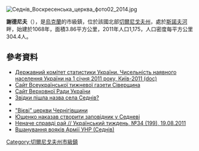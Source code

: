 {{no footnotes|time=2015-09-15T00:20:17+00:00}}
[[Image:Седнів_Воскресенська_церква_фото02_2014.jpg|right]]
{{coord|51|38|36|N|31|34|8|E|scale:30000|display=title}}

'''謝德尼夫'''（{{lang-uk|Седнів}}），是[[烏克蘭|烏克蘭]]的市級鎮，位於該國北部[[切爾尼戈夫州|切爾尼戈夫州]]，處於[[斯諾夫河|斯諾夫河]]畔，始建於1068年，面積3.86平方公里，2011年人口1,175，人口密度每平方公里304.4人。

==參考資料==
*[https://web.archive.org/web/20121010205321/http://stat6.stat.lviv.ua/PXWEB2007/ukr/publ/2011/chnas.zip Державний комітет статистики України. Чисельність наявного населення України на 1 січня 2011 року, Київ-2011 (doc)]
* [http://siver.com.ua/ Сайт Всеукраїнської тижневої газети Сіверщина]{{Wayback|url=http://siver.com.ua/ |date=20150907010745 }}
* [http://gska2.rada.gov.ua/pls/z7502/A005?rdat1=19.07.2008&rf7571=41353 Сайт Верховної Ради України]{{dead link|date=2018年4月 |bot=InternetArchiveBot |fix-attempted=yes }}
* [http://tour-cn.com.ua/publ/chernigivskij_rajon/zvidki_pishla_nazva_sela_sedniv/106-1-0-741 Звідки пішла назва села Седнів?]{{Wayback|url=http://tour-cn.com.ua/publ/chernigivskij_rajon/zvidki_pishla_nazva_sela_sedniv/106-1-0-741 |date=20120825014252 }}
* {{SgKP|X|412|Sedniew}}
* [http://val.ua/culture/Culture/195952-print.html "Вієві” церкви Чернігівщини]{{dead link|date=2018年4月 |bot=InternetArchiveBot |fix-attempted=yes }}
* [http://val.ua/culture/Culture/201780-print.html Ющенко наказав створити заповідник у Седневі]{{dead link|date=2018年4月 |bot=InternetArchiveBot |fix-attempted=yes }}
* [http://ut.net.ua/Travel/28869 Неначе справді рай // Український тиждень, №34 (199), 19.08.2011]{{Wayback|url=http://ut.net.ua/Travel/28869 |date=20111113151312 }}
* [https://www.youtube.com/watch?v=KifDpWrqtI4 Вшанування вояків Армії УНР (Седнів)]{{Wayback|url=https://www.youtube.com/watch?v=KifDpWrqtI4 |date=20140328201806 }}

{{DEFAULTSORT:Седнів}}
[[Category:切爾尼戈夫州市級鎮|Category:切爾尼戈夫州市級鎮]]


{{Chernihiv-geo-stub}}